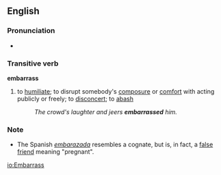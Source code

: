 ==English==
===Pronunciation===
*{{audio|en-us-embarrass.ogg|Audio (US)}}

===Transitive verb===
'''embarrass'''
#to [[humiliate]]; to disrupt somebody's [[composure]] or [[comfort]] with acting publicly or freely; to [[disconcert]]; to [[abash]]
#:''The crowd's laughter and jeers '''embarrassed''' him.''

===Note===
*The Spanish ''[[embarazada]]'' resembles a cognate, but is, in fact, a [[false friend]] meaning "pregnant".

[[io:Embarrass]]
